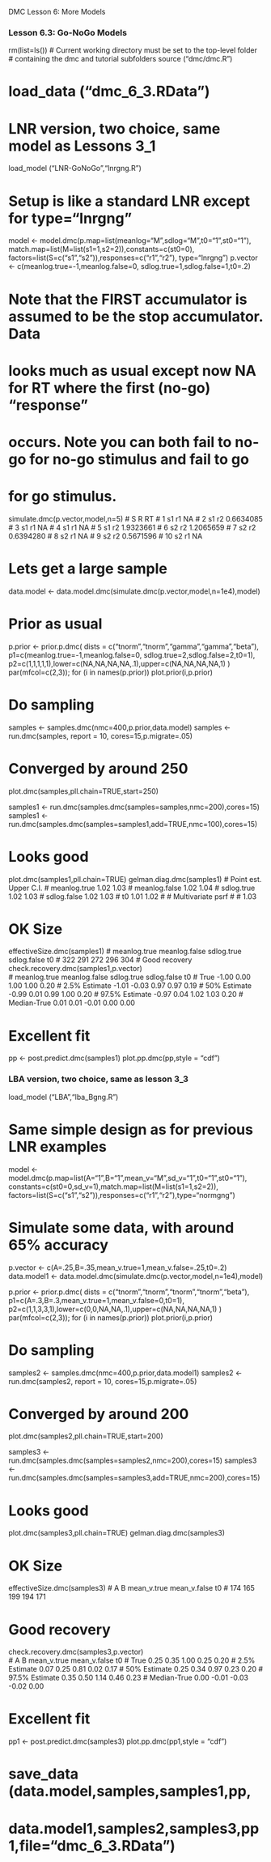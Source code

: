 ##################  DMC Lesson 6: More Models

### Lesson 6.3: Go-NoGo Models

rm(list=ls()) 
# Current working directory must be set to the top-level folder  
# containing the dmc and tutorial subfolders 
source ("dmc/dmc.R")

# load_data ("dmc_6_3.RData")

# LNR version, two choice, same model as Lessons 3_1

load_model ("LNR-GoNoGo","lnrgng.R")

# Setup is like a standard LNR except for type="lnrgng"
model <- model.dmc(p.map=list(meanlog="M",sdlog="M",t0="1",st0="1"),
                   match.map=list(M=list(s1=1,s2=2)),constants=c(st0=0),
                   factors=list(S=c("s1","s2")),responses=c("r1","r2"),
                   type="lnrgng")
p.vector  <- c(meanlog.true=-1,meanlog.false=0,
               sdlog.true=1,sdlog.false=1,t0=.2)

# Note that the FIRST accumulator is assumed to be the stop accumulator. Data 
# looks much as usual except now NA for RT where the first (no-go) "response"
# occurs. Note you can both fail to no-go for no-go stimulus and fail to go
# for go stimulus.
simulate.dmc(p.vector,model,n=5)
#     S  R        RT
# 1  s1 r1        NA
# 2  s1 r2 0.6634085
# 3  s1 r1        NA
# 4  s1 r1        NA
# 5  s1 r2 1.9323661
# 6  s2 r2 1.2065659
# 7  s2 r2 0.6394280
# 8  s2 r1        NA
# 9  s2 r2 0.5671596
# 10 s2 r1        NA


# Lets get a large sample
data.model <- data.model.dmc(simulate.dmc(p.vector,model,n=1e4),model)

# Prior as usual
p.prior <- prior.p.dmc(
  dists = c("tnorm","tnorm","gamma","gamma","beta"),
  p1=c(meanlog.true=-1,meanlog.false=0, sdlog.true=2,sdlog.false=2,t0=1),                           
  p2=c(1,1,1,1,1),lower=c(NA,NA,NA,NA,.1),upper=c(NA,NA,NA,NA,1)
)
par(mfcol=c(2,3)); for (i in names(p.prior)) plot.prior(i,p.prior)

# Do sampling
samples <- samples.dmc(nmc=400,p.prior,data.model)
samples <- run.dmc(samples, report = 10, cores=15,p.migrate=.05)

# Converged by around 250
plot.dmc(samples,pll.chain=TRUE,start=250)

samples1 <- run.dmc(samples.dmc(samples=samples,nmc=200),cores=15)
samples1 <- run.dmc(samples.dmc(samples=samples1,add=TRUE,nmc=100),cores=15)

# Looks good
plot.dmc(samples1,pll.chain=TRUE)
gelman.diag.dmc(samples1)
#               Point est. Upper C.I.
# meanlog.true        1.02       1.03
# meanlog.false       1.02       1.04
# sdlog.true          1.02       1.03
# sdlog.false         1.02       1.03
# t0                  1.01       1.02
# 
# Multivariate psrf
# 
# 1.03

# OK Size
effectiveSize.dmc(samples1)
#  meanlog.true meanlog.false    sdlog.true   sdlog.false            t0 
#           322           291           272           296           304 
# Good recovery
check.recovery.dmc(samples1,p.vector)          
#               meanlog.true meanlog.false sdlog.true sdlog.false   t0
# True                  -1.00          0.00       1.00        1.00 0.20
# 2.5% Estimate         -1.01         -0.03       0.97        0.97 0.19
# 50% Estimate          -0.99          0.01       0.99        1.00 0.20
# 97.5% Estimate        -0.97          0.04       1.02        1.03 0.20
# Median-True            0.01          0.01      -0.01        0.00 0.00

# Excellent fit
pp <- post.predict.dmc(samples1)
plot.pp.dmc(pp,style = "cdf")


### LBA version, two choice, same as lesson 3_3

load_model ("LBA","lba_Bgng.R")

# Same simple design as for previous LNR examples
model <- model.dmc(p.map=list(A="1",B="1",mean_v="M",sd_v="1",t0="1",st0="1"),
                   constants=c(st0=0,sd_v=1),match.map=list(M=list(s1=1,s2=2)),
                   factors=list(S=c("s1","s2")),responses=c("r1","r2"),type="normgng")


# Simulate some data, with around 65% accuracy
p.vector  <- c(A=.25,B=.35,mean_v.true=1,mean_v.false=.25,t0=.2)
data.model1 <- data.model.dmc(simulate.dmc(p.vector,model,n=1e4),model)

p.prior <- prior.p.dmc(
  dists = c("tnorm","tnorm","tnorm","tnorm","beta"),
  p1=c(A=.3,B=.3,mean_v.true=1,mean_v.false=0,t0=1),                           
  p2=c(1,1,3,3,1),lower=c(0,0,NA,NA,.1),upper=c(NA,NA,NA,NA,1)
)
par(mfcol=c(2,3)); for (i in names(p.prior)) plot.prior(i,p.prior)


# Do sampling
samples2 <- samples.dmc(nmc=400,p.prior,data.model1)
samples2 <- run.dmc(samples2, report = 10, cores=15,p.migrate=.05)

# Converged by around 200
plot.dmc(samples2,pll.chain=TRUE,start=200)

samples3 <- run.dmc(samples.dmc(samples=samples2,nmc=200),cores=15)
samples3 <- run.dmc(samples.dmc(samples=samples3,add=TRUE,nmc=200),cores=15)

# Looks good
plot.dmc(samples3,pll.chain=TRUE)
gelman.diag.dmc(samples3)

# OK Size
effectiveSize.dmc(samples3)
#            A            B  mean_v.true mean_v.false           t0 
#          174          165          199          194          171 

# Good recovery
check.recovery.dmc(samples3,p.vector)          
#                   A     B mean_v.true mean_v.false   t0
# True           0.25  0.35        1.00         0.25 0.20
# 2.5% Estimate  0.07  0.25        0.81         0.02 0.17
# 50% Estimate   0.25  0.34        0.97         0.23 0.20
# 97.5% Estimate 0.35  0.50        1.14         0.46 0.23
# Median-True    0.00 -0.01       -0.03        -0.02 0.00


# Excellent fit
pp1 <- post.predict.dmc(samples3)
plot.pp.dmc(pp1,style = "cdf")



# save_data (data.model,samples,samples1,pp,
#            data.model1,samples2,samples3,pp1,file="dmc_6_3.RData")



